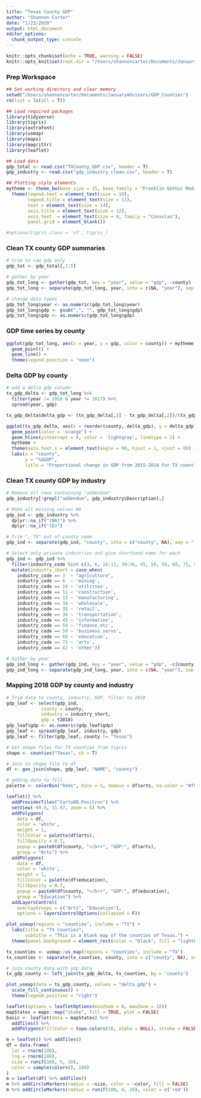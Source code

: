 ```yaml
---
title: "Texas County GDP"
author: "Shannon Carter"
date: "1/23/2020"
output: html_document
editor_options: 
  chunk_output_type: console
---
```


```r

knitr::opts_chunk$set(echo = TRUE, warning = FALSE)
knitr::opts_knit$set(root.dir = "/Users/shannoncarter/Documents/JanuaryAdvisors/GDP_Counties")

```

### Prep Workspace

```r

## Set working directory and clear memory
setwd("/Users/shannoncarter/Documents/JanuaryAdvisors/GDP_Counties")
rm(list = ls(all = T))

## Load required packages
library(tidyverse)
library(tigris)
library(extrafont)
library(usmap)
library(maps)
library(magrittr)
library(leaflet)

## Load data
gdp_total <- read.csv("TXCounty_GDP.csv", header = T)
gdp_industry <- read.csv("gdp_industry_clean.csv", header = T)

## Plotting style elements
mytheme <- theme_bw(base_size = 15, base_family = "Franklin Gothic Medium") +
  theme(legend.text = element_text(size = 10),
        legend.title = element_text(size = 11),
        text = element_text(size = 14),     
        axis.title = element_text(size = 12),
        axis.text  = element_text(size = 8, family = "Consolas"),
        panel.grid = element_blank())

#options(tigris_class = 'sf', tigris_)
```

### Clean TX county GDP summaries

```r
# trim to raw gdp only
gdp_tot <- gdp_total[,1:5]

# gather by year
gdp_tot_long <- gather(gdp_tot, key = "year", value = "gdp", -county)
gdp_tot_long <- separate(gdp_tot_long, year, into = c(NA, "year"), sep = "_")

# change data types
gdp_tot_long$year <- as.numeric(gdp_tot_long$year)
gdp_tot_long$gdp <- gsub(",", "", gdp_tot_long$gdp)
gdp_tot_long$gdp <- as.numeric(gdp_tot_long$gdp)

```


### GDP time series by county

```r
ggplot(gdp_tot_long, aes(x = year, y = gdp, color = county)) + mytheme +
  geom_point() +
  geom_line() +
  theme(legend.position = "none")
```

### Delta GDP by county

```r
# add a delta gdp column
tx_gdp_delta <- gdp_tot_long %>% 
  filter(year != 2016 & year != 2017) %>% 
  spread(year, gdp)

tx_gdp_delta$delta_gdp <- (tx_gdp_delta[,3] - tx_gdp_delta[,2])/(tx_gdp_delta[,2])

ggplot(tx_gdp_delta, aes(x = reorder(county, delta_gdp), y = delta_gdp)) +
  geom_point(color = 'orange') +
  geom_hline(yintercept = 0, color = 'lightgray', linetype = 2) +
  mytheme +
  theme(axis.text.x = element_text(angle = 90, hjust = 1, vjust = 0)) +
  labs(x = "county",
       y = "%ΔGDP",
       title = "Proportional change in GDP from 2015-2018 for TX counties")
```

### Clean TX county GDP by industry

```r
# Remove all rows containing "addendum"
gdp_industry[!grepl("addendum", gdp_industry$Description),]

# Make all missing values NA
gdp_ind <- gdp_industry %>% 
  dplyr::na_if("(NA)") %>% 
  dplyr::na_if("(D)")

# Trim ", TX" out of county name
gdp_ind <- separate(gdp_ind, "county", into = c("county", NA), sep = ",")

# Select only private industries and give shorthand name for each
gdp_ind <- gdp_ind %>% 
  filter(industry_code %in% c(3, 6, 10:12, 34:36, 45, 50, 59, 68, 75, 82)) %>% 
  mutate(industry_short = case_when(
    industry_code == 3  ~ "agriculture",
    industry_code == 6  ~ 'mining',
    industry_code == 10 ~ 'utilities',
    industry_code == 11 ~ 'construction',
    industry_code == 12 ~ 'manufacturing',
    industry_code == 34 ~ 'wholesale',
    industry_code == 35 ~ 'retail',
    industry_code == 36 ~ 'transportation',
    industry_code == 45 ~ 'information',
    industry_code == 50 ~ 'finance_etc',
    industry_code == 59 ~ 'business_servs',
    industry_code == 68 ~ 'education',
    industry_code == 75 ~ 'arts',
    industry_code == 82 ~ 'other'))

# Gather by year
gdp_ind_long <- gather(gdp_ind, key = "year", value = "gdp", -c(county, industry_code, industry, industry_short))
gdp_ind_long <- separate(gdp_ind_long, year, into = c(NA, "year"), sep = "Y")

```


### Mapping 2018 GDP by county and industry

```r

# Trim data to county, industry, GDP, filter to 2018
gdp_leaf <- select(gdp_ind, 
             county = county,
             industry = industry_short,
             gdp = Y2018)
gdp_leaf$gdp <- as.numeric(gdp_leaf$gdp)
gdp_leaf <- spread(gdp_leaf, industry, gdp)
gdp_leaf <- filter(gdp_leaf, county != "Texas")

# Get shape files for TX counties from tigris
shape <- counties("Texas", cb = T)

# Join to shape file to df
df <- geo_join(shape, gdp_leaf, "NAME", "county")

# adding data to fill
palette <- colorBin("Reds", bins = 5, domain = df$arts, na.color = "#f0f9e8")

leaflet() %>% 
  addProviderTiles("CartoDB.Positron") %>% 
  setView(-99.9, 31.97, zoom = 5) %>% 
  addPolygons(
    data = df,
    color = 'white',
    weight = 1,
    fillColor = palette(df$arts),
    fillOpacity = 0.7,
    popup = paste0(df$county, "</br>", "GDP:", df$arts),
    group = "Arts") %>% 
  addPolygons(
    data = df,
    color = 'white',
    weight = 1,
    fillColor = palette(df$education),
    fillOpacity = 0.7,
    popup = paste0(df$county, "</br>", "GDP:", df$education),
    group = "Education") %>% 
  addLayersControl(
    overlayGroups = c("Arts", "Education"),
    options = layersControlOptions(collapsed = F))
```

```r

plot_usmap(regions = "counties", include = "TX") + 
  labs(title = "TX Counties",
       subtitle = "This is a blank map of the counties of Texas.") + 
  theme(panel.background = element_rect(color = "black", fill = "lightblue"))

tx_counties <- usmap::us_map(regions = "counties", include = "TX")
tx_counties <- separate(tx_counties, county, into = c("county", NA), sep = " ")
```

```r
# join county data with gdp data
tx_gdp_county <- left_join(tx_gdp_delta, tx_counties, by = 'county')
```

```r

plot_usmap(data = tx_gdp_county, values = "delta_gdp") + 
  scale_fill_continuous() + 
  theme(legend.position = "right")
```

```r
leaflet(options = leafletOptions(minZoom = 0, maxZoom = 18))
mapStates = maps::map("state", fill = TRUE, plot = FALSE)
basic <- leaflet(data = mapStates) %>% 
  addTiles() %>%
  addPolygons(fillColor = topo.colors(10, alpha = NULL), stroke = FALSE)
```
```r
m = leaflet() %>% addTiles()
df = data.frame(
  lat = rnorm(100),
  lng = rnorm(100),
  size = runif(100, 5, 20),
  color = sample(colors(), 100)
)
m = leaflet(df) %>% addTiles()
m %>% addCircleMarkers(radius = ~size, color = ~color, fill = FALSE)
m %>% addCircleMarkers(radius = runif(100, 4, 10), color = c('red'))
```




